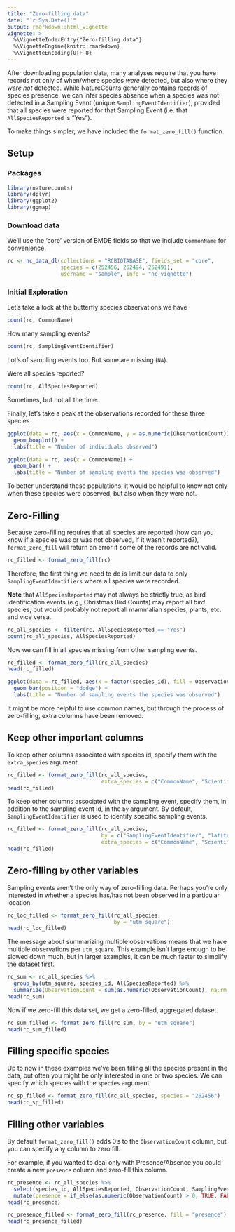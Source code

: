 ```yaml
---
title: "Zero-filling data"
date: "`r Sys.Date()`"
output: rmarkdown::html_vignette
vignette: >
  %\VignetteIndexEntry{"Zero-filling data"}
  %\VignetteEngine{knitr::rmarkdown}
  %\VignetteEncoding{UTF-8}
---
```


After downloading population data, many analyses require that you have records not only of when/where species *were* detected, but also where they *were not* detected. While NatureCounts generally contains records of species presence, we can infer species absence when a species was not detected in a Sampling Event (unique `SamplingEventIdentifier`), provided that all species were reported for that Sampling Event (i.e. that `AllSpeciesReported` is "Yes").

To make things simpler, we have included the `format_zero_fill()` function.

## Setup

### Packages

```r
library(naturecounts)
library(dplyr)
library(ggplot2)
library(ggmap)
```

### Download data

We'll use the 'core' version of BMDE fields so that we include `CommonName` for convenience.
```r
rc <- nc_data_dl(collections = "RCBIOTABASE", fields_set = "core",
                 species = c(252456, 252494, 252491),
                 username = "sample", info = "nc_vignette")

```

### Initial Exploration

Let's take a look at the butterfly species observations we have
```r
count(rc, CommonName)
```

How many sampling events?

```r
count(rc, SamplingEventIdentifier)
```

Lot's of sampling events too. But some are missing (`NA`).

Were all species reported?

```r
count(rc, AllSpeciesReported)
```

Sometimes, but not all the time.

Finally, let's take a peak at the observations recorded for these three species

```r
ggplot(data = rc, aes(x = CommonName, y = as.numeric(ObservationCount))) +
  geom_boxplot() +
  labs(title = "Number of individuals observed")
```

```r
ggplot(data = rc, aes(x = CommonName)) +
  geom_bar() +
  labs(title = "Number of sampling events the species was observed")
```

To better understand these populations, it would be helpful to know not only when these species were observed, but also when they were not.

## Zero-Filling

Because zero-filling requires that all species are reported (how can you know if a species was or was not observed, if it wasn't reported?), `format_zero_fill` will return an error if some of the records are not valid.

```r
rc_filled <- format_zero_fill(rc)
```

Therefore, the first thing we need to do is limit our data to only `SamplingEventIdentifiers` where all species were recorded.

**Note** that `AllSpeciesReported` may not always be strictly true, as bird identification events (e.g., Christmas Bird Counts) may report all *bird* species, but would probably not report all mammalian species, plants, etc. and vice versa.

```r
rc_all_species <- filter(rc, AllSpeciesReported == "Yes")
count(rc_all_species, AllSpeciesReported)
```

Now we can fill in all species missing from other sampling events.

```r
rc_filled <- format_zero_fill(rc_all_species)
head(rc_filled)
```


```r
ggplot(data = rc_filled, aes(x = factor(species_id), fill = ObservationCount > 0)) +
  geom_bar(position = "dodge") +
  labs(title = "Number of sampling events the species was observed")
```

It might be more helpful to use common names, but through the process of zero-filling, extra columns have been removed.


## Keep other important columns

To keep other columns associated with species id, specify them with the `extra_species` argument.

```r
rc_filled <- format_zero_fill(rc_all_species, 
                              extra_species = c("CommonName", "ScientificName"))
head(rc_filled)
```

To keep other columns associated with the sampling event, specify them, in addition to the sampling event id, in the `by` argument. By default, `SamplingEventIdentifier` is used to identify specific sampling events.

```r
rc_filled <- format_zero_fill(rc_all_species, 
                              by = c("SamplingEventIdentifier", "latitude", "longitude"),
                              extra_species = c("CommonName", "ScientificName"))
head(rc_filled)
```


## Zero-filling `by` other variables

Sampling events aren't the only way of zero-filling data. Perhaps you're only interested in whether a species has/has not been observed in a particular location.

```r
rc_loc_filled <- format_zero_fill(rc_all_species, 
                                  by = "utm_square")
head(rc_loc_filled)
```

The message about summarizing multiple observations means that we have multiple observations per `utm_square`. This example isn't large enough to be slowed down much, but in larger examples, it can be much faster to simplify the dataset first.

```r
rc_sum <- rc_all_species %>%
  group_by(utm_square, species_id, AllSpeciesReported) %>%
  summarize(ObservationCount = sum(as.numeric(ObservationCount), na.rm = TRUE))
head(rc_sum)
```

Now if we zero-fill this data set, we get a zero-filled, aggregated dataset.

```r
rc_sum_filled <- format_zero_fill(rc_sum, by = "utm_square")
head(rc_sum_filled)
```

## Filling specific species
Up to now in these examples we've been filling all the species present in the data, but often you might be only interested in one or two species. We can specify which species with the `species` argument.

```r
rc_sp_filled <- format_zero_fill(rc_all_species, species = "252456")
head(rc_sp_filled)
```

## Filling other variables
By default `format_zero_fill()` adds 0's to the `ObservationCount` column, but you can specify any column to zero fill.

For example, if you wanted to deal only with Presence/Absence you could create a new `presence` column and zero-fill this column.
```r
rc_presence <- rc_all_species %>%
  select(species_id, AllSpeciesReported, ObservationCount, SamplingEventIdentifier) %>%
  mutate(presence = if_else(as.numeric(ObservationCount) > 0, TRUE, FALSE))
head(rc_presence)

rc_presence_filled <- format_zero_fill(rc_presence, fill = "presence")
head(rc_presence_filled)
```
